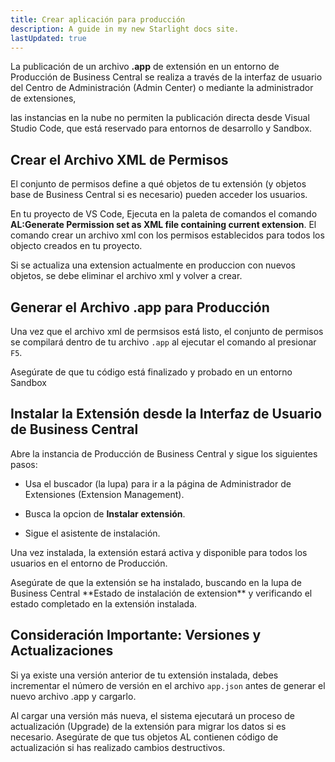 ```yaml
---
title: Crear aplicación para producción
description: A guide in my new Starlight docs site.
lastUpdated: true
---
```



La publicación de un archivo **.app** de extensión en un entorno de Producción de Business Central se realiza a través de la interfaz de usuario del Centro de Administración (Admin Center) o mediante la administrador de extensiones, 

<Aside type="caution">
 las instancias en la nube no permiten la publicación directa desde Visual Studio Code, que está reservado para entornos de desarrollo y Sandbox.
</Aside>

## Crear el Archivo XML de Permisos

El conjunto de permisos define a qué objetos de tu extensión (y objetos base de Business Central si es necesario) pueden acceder los usuarios.

En tu proyecto de VS Code, Ejecuta en la paleta de comandos el comando **AL:Generate Permission set as XML file containing current extension**. El comando crear un archivo xml con los permisos establecidos para todos los objecto creados en tu proyecto.


<Aside type="caution">
  Si se actualiza una extension actualmente en produccion con nuevos objetos, se debe eliminar el archivo xml y volver a crear.

</Aside>

## Generar el Archivo .app para Producción


Una vez que el archivo xml de permsisos está listo, el conjunto de permisos se compilará dentro de tu archivo `.app` al ejecutar el comando  al presionar `F5`.

<Aside>
    Asegúrate de que tu código está finalizado y probado en un entorno Sandbox
</Aside>

## Instalar la Extensión desde la Interfaz de Usuario de Business Central

Abre la instancia de Producción de Business Central y sigue los siguientes pasos:

- Usa el buscador (la lupa) para ir a la página de Administrador de Extensiones (Extension Management).

- Busca la opcion de **Instalar extensión**.

- Sigue el asistente de instalación.

Una vez instalada, la extensión estará activa y disponible para todos los usuarios en el entorno de Producción.

<Aside type='caution'>
    Asegúrate de que la extensión se ha instalado, buscando en la lupa de Business Central **Estado de instalación de extension** y verificando el estado completado en la extensión instalada.
</Aside>

## Consideración Importante: Versiones y Actualizaciones

Si ya existe una versión anterior de tu extensión instalada, debes incrementar el número de versión en el archivo `app.json` antes de generar el nuevo archivo .app y cargarlo.

Al cargar una versión más nueva, el sistema ejecutará un proceso de actualización (Upgrade) de la extensión para migrar los datos si es necesario. Asegúrate de que tus objetos AL contienen código de actualización si has realizado cambios destructivos.